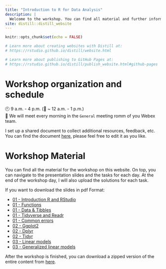 ```yaml
---
title: "Introduction to R for Data Analysis"
description: |
  Welcome to the workshop. You can find all material and further information this website.
site: distill::distill_website
---
```


```r
knitr::opts_chunk$set(echo = FALSE)

# Learn more about creating websites with Distill at:
# https://rstudio.github.io/distill/website.html

# Learn more about publishing to GitHub Pages at:
# https://rstudio.github.io/distill/publish_website.html#github-pages

```

# Workshop organization and schedule

🕘 9 a.m. - 4 p.m. (🥪 ~ 12 a.m. - 1 p.m.)<br>
📍 We will meet every morning in the `General` meeting romm of you Webex team.

I set up a shared document to collect additional resources, feedback, etc.
You can find the document [here](https://hackmd.io/@selinaZitrone/r12pL71C_/edit), please feel free to edit it as you like.


# Workshop Material

You can find all the material for the workshop on this website.
On top, you can navigate to the presentation slides and the tasks for each day.
At the end of the workshop day, I will also upload the solutions for each task.

If you want to download the slides in pdf Format:

- <a href="./slides/01_01_Intro_RStudio_R.pdf" download> 01 - Introduction R and RStudio</a>
- <a href="./slides/01_02_Functions.pdf" download>01 - Functions</a>
- <a href="./slides/01_03_tibbles_short.pdf" download>01 - Data & Tibbles</a>
- <a href="./slides/01_04_readr.pdf" download>01 - Tidyverse and Readr</a>
- <a href="./slides/01_05_common_errors.pdf" download>01 - Common errors</a>
- <a href="./slides/02_01_tidyverse_ggplot.pdf" download>02 - Ggplot2</a>
- <a href="./slides/02_02_dplyr.pdf" download>02 - Dplyr</a>
- <a href="./slides/02_03_tidyr.pdf" download>02 - Tidyr</a>
- <a href="./slides/03_01_linear_models.pdf" download>03 - Linear models</a>
- <a href="./slides/03_02_glm.pdf" download>03 - Generalized linear models</a>




After the workshop is finished, you can download a zipped version of the entire content from [here](download_material_blank.html).





